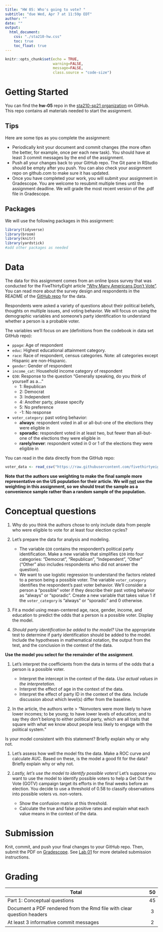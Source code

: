 ```yaml
---
title: "HW 05: Who's going to vote? "
subtitle: "due Wed, Apr 7 at 11:59p EDT"
author: ""
date: ""
output: 
  html_document:
    css: "./sta210-hw.css"
    toc: true
    toc_float: true
---
```


```r
knitr::opts_chunk$set(echo = TRUE,
                      warning=FALSE,
                      message=FALSE, 
                      class.source = "code-size")
```

# Getting Started

You can find the **hw-05** repo in the [sta210-sp21 organization](https://github.com/sta210-sp2) on GitHub. This repo contains all materials needed to start the assignment. 

## Tips

Here are some tips as you complete the assignment:

- Periodically knit your document and commit changes (the more often the better, for example, once per each new task). You should have at least 3 commit messages by the end of the assignment.
- Push all your changes back to your GitHub repo. The Git pane in RStudio should be empty after you push. You can also check your assignment repo on github.com to make sure it has updated.
- Once you have completed your work, you will submit your assignment in Gradescope. You are welcome to resubmit multiple times until the assignment deadline. We will grade the most recent version of the .pdf file in Gradescope.

## Packages 

We will use the following packages in this assignment: 

```r
library(tidyverse)
library(broom)
library(knitr)
library(yardstick)
#add other packages as needed
```

# Data 

The data for this assignment comes from an online Ipsos survey that was conducted for the FiveThirtyEight article ["Why Many Americans Don't Vote"](https://projects.fivethirtyeight.com/non-voters-poll-2020-election/). You can read more about the survey design and respondents in the README of the [GitHub repo](https://github.com/fivethirtyeight/data/tree/master/non-voters) for the data.

Respondents were asked a variety of questions about their political beliefs, thoughts on multiple issues, and voting behavior. We will focus on using the demographic variables and someone's party identification to understand whether a person is a probable voter.  

The variables we'll focus on are (definitions from the codebook in data set GitHub repo): 

- `ppage`: Age of respondent
- `educ`: Highest educational attainment category.  
- `race`: Race of respondent, census categories. Note: all categories except Hispanic are non-Hispanic.
- `gender`: Gender of respondent       
- `income_cat`: Household income category of respondent
- `Q30`: Response to the question "Generally speaking, do you think of yourself as a..."
  - 1: Republican 
  - 2: Democrat
  - 3: Independent
  - 4: Another party, please specify 
  - 5: No preference
  - -1: No response
- `voter_category`: past voting behavior: 
  - **always**: respondent voted in all or all-but-one of the elections they were eligible in 
  - **sporadic**: respondent voted in at least two, but fewer than all-but-one of the elections
they were eligible in
  - **rarely/never**: respondent voted in 0 or 1 of the elections they were eligible in

You can read in the data directly from the GitHub repo: 

```r
voter_data <- read_csv("https://raw.githubusercontent.com/fivethirtyeight/data/master/non-voters/nonvoters_data.csv")
```

**Note that the authors use weighting to make the final sample more representative on the US population for their article. We will <u>not</u> use the weighting in this assignment, so we should treat the sample as a convenience sample rather than a random sample of the population.**

# Conceptual questions

1. Why do you think the authors chose to only include data from people who were eligible to vote for at least four election cycles? 

1. Let's prepare the data for analysis and modeling.

    - The variable `Q30` contains the respondent's political party identification. Make a new variable that simplifies `Q30` into four categories: "Democrat", "Republican", "Independent", "Other" ("Other" also includes respondents who did not answer the question). 
    - We want to use logistic regression to understand the factors related to a person being a possible voter. The variable `voter_category` identifies the respondent's past voter behavior.  We'll consider a person a "possible" voter if they describe their past voting behavior as "always" or "sporadic". Create a new variable that takes value 1 if the `voter_category` is "always" or "sporadic" and 0 otherwise. 

1. Fit a model using mean-centered age, race, gender, income, and education to predict the odds that a person is a possible voter. Display the model.

1. *Should party identification be added to the model?* Use the appropriate test to determine if party identification should be added to the model. Include the hypotheses in mathematical notation, the output from the test, and the conclusion in the context of the data. 

**Use the model you select for the remainder of the assignment**. 

1. Let's interpret the coefficients from the data in terms of the odds that a person is a possible voter.

    - Interpret the intercept in the context of the data. *Use actual values in the interpretation.*
    - Interpret the effect of age in the context of the data.
    - Interpret the effect of party ID in the context of the data. Include discussion about which level(s) differ from the baseline. 

1. In the article, the authors write 
> "Nonvoters were more likely to have lower incomes; to be young; to have lower levels of education; and to say they don’t belong to either political party, which are all traits that square with what we know about people less likely to engage with the political system." 

Is your model consistent with this statement? Briefly explain why or why not. 


1. Let's assess how well the model fits the data. Make a ROC curve and calculate AUC. Based on these, is the model a good fit for the data? Briefly explain why or why not.

1. *Lastly, let's use the model to identify possible voters!*  Let's suppose you want to use the model to identify possible voters to help a Get Out the Vote (GOTV) campaign target its efforts in the final weeks before an election. You decide to use a threshold of 0.58 to classify observations into possible voters vs. non-voters.

    - Show the confusion matrix at this threshold.
    - Calculate the true and false positive rates and explain what each value means in the context of the data.

# Submission

Knit, commit, and push your final changes to your GitHub repo. Then, submit the PDF on [Gradescope](http://www.gradescope.com). See [Lab 01](https://sta210-sp21.netlify.app/labs/lab-01-ikea.html#submission) for more detailed submission instructions. 


# Grading

| **Total** | **50** |
|-------------------------------------------------------------|:--:|
| Part 1: Conceptual questions | 45 |
| Document a PDF rendered from the Rmd file with clear question headers| 3 	|
| At least 3 informative commit messages 	| 2 	|

